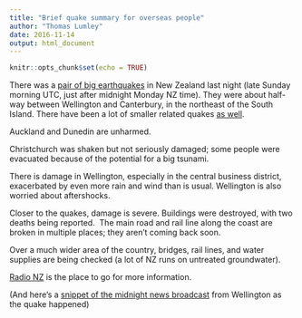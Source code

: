 ```yaml
---
title: "Brief quake summary for overseas people"
author: "Thomas Lumley"
date: 2016-11-14
output: html_document
---
```


```r
knitr::opts_chunk$set(echo = TRUE)
```

There was a [pair of big earthquakes](http://info.geonet.org.nz/display/quake/2016/11/14/M7.5+Kaikoura+Quake%3A+What+we+know+so+far) in New Zealand last night (late Sunday morning UTC, just after midnight Monday NZ time). They were about half-way between Wellington and Canterbury, in the northeast of the South Island. There have been a lot of smaller related quakes [as well](https://twitter.com/kamal_hothi/status/797921821630705664).

Auckland and Dunedin are unharmed. 

Christchurch was shaken but not seriously damaged; some people were evacuated because of the potential for a big tsunami.

There is damage in Wellington, especially in the central business district, exacerbated by even more rain and wind than is usual. Wellington is also worried about aftershocks.

Closer to the quakes, damage is severe. Buildings were destroyed, with two deaths being reported.  The main road and rail line along the coast are broken in multiple places; they aren’t coming back soon.  

Over a much wider area of the country, bridges, rail lines, and water supplies are being checked (a lot of NZ runs on untreated groundwater). 

[Radio NZ](http://www.radionz.co.nz/) is the place to go for more information. 

(And here’s a [snippet of the midnight news broadcast](https://twitter.com/radionz/status/797999347413590017) from Wellington as the quake happened)